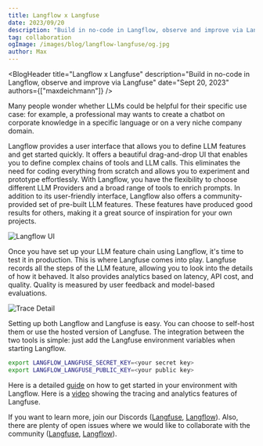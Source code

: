 ```yaml
---
title: Langflow x Langfuse
date: 2023/09/20
description: "Build in no-code in Langflow, observe and improve via Langfuse"
tag: collaboration
ogImage: /images/blog/langflow-langfuse/og.jpg
author: Max
---
```



<BlogHeader
  title="Langflow x Langfuse"
  description="Build in no-code in Langflow, observe and improve via Langfuse"
  date="Sept 20, 2023"
  authors={["maxdeichmann"]}
/>

Many people wonder whether LLMs could be helpful for their specific use case: for example, a professional may wants to create a chatbot on corporate knowledge in a specific language or on a very niche company domain.

Langflow provides a user interface that allows you to define LLM features and get started quickly. It offers a beautiful drag-and-drop UI that enables you to define complex chains of tools and LLM calls. This eliminates the need for coding everything from scratch and allows you to experiment and prototype effortlessly. With Langflow, you have the flexibility to choose different LLM Providers and a broad range of tools to enrich prompts.
In addition to its user-friendly interface, Langflow also offers a community-provided set of pre-built LLM features. These features have produced good results for others, making it a great source of inspiration for your own projects.

<div className="mt-8 md:max-w-3xl mx-auto">
  <Image alt="Langflow UI" src={langflowImg} />
</div>

Once you have set up your LLM feature chain using Langflow, it's time to test it in production. This is where Langfuse comes into play. Langfuse records all the steps of the LLM feature, allowing you to look into the details of how it behaved. It also provides analytics based on latency, API cost, and quality. Quality is measured by user feedback and model-based evaluations.

<div className="mt-8 md:max-w-3xl mx-auto">
  <Image alt="Trace Detail" src={traceDetailImg} />
</div>

Setting up both Langflow and Langfuse is easy. You can choose to self-host them or use the hosted version of Langfuse. The integration between the two tools is simple: just add the Langfuse environment variables when starting Langflow.

```bash
export LANGFLOW_LANGFUSE_SECRET_KEY=<your secret key>
export LANGFLOW_LANGFUSE_PUBLIC_KEY=<your public key>
```

Here is a detailed [guide](https://github.com/logspace-ai/langflow/blob/2459833b871abe77fff9a0ea556ce71d1cf72ffd/docs/docs/guides/langfuse_integration.mdx#L1) on how to get started in your environment with Langflow. Here is a [video](https://langfuse.com/docs/video) showing the tracing and analytics features of Langfuse.

If you want to learn more, join our Discords ([Langfuse](https://langfuse.com/discord), [Langflow](https://discord.com/invite/EqksyE2EX9)). Also, there are plenty of open issues where we would like to collaborate with the community ([Langfuse](https://github.com/langfuse/langfuse), [Langflow](https://github.com/logspace-ai/langflow/issues)).
